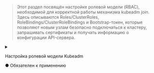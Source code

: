 

> Этот раздел посвящён настройке ролевой модели (RBAC), необходимой для корректной работы механизма kubeadm join. Здесь описываются Roles/ClusterRoles, RoleBindings/ClusterRoleBindings и Bootstrap-токен, которые позволяют новым узлам безопасно подключаться к кластеру, запрашивать сертификаты и получать информацию о конфигурации API-сервера.

<Tabs groupId="phase">
  <TabItem value="init">
    <details>
      <summary>
        <div style={{ display: 'flex', justifyContent: 'space-between', flexWrap: 'wrap' }}>
          <p style={{ marginBottom: 0 }}>Настройка ролевой модели Kubeadm</p>
          <p className="obligatory-note-orange">● Обязателен к применению</p>
        </div>
      </summary>
      <RbacComponent />
    </details>
  </TabItem>
</Tabs>
